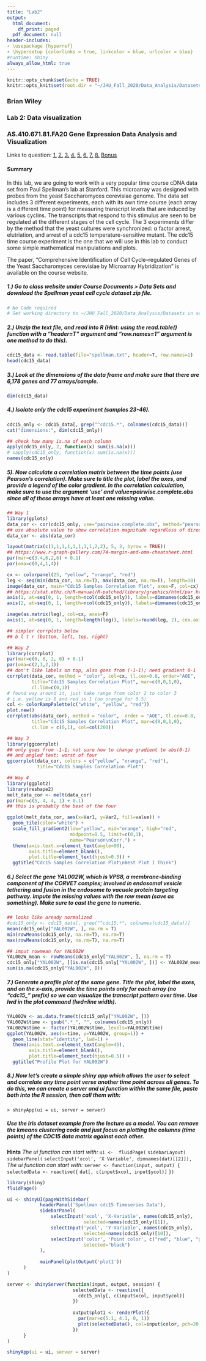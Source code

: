 ```yaml
---
title: "Lab2"
output:
  html_document:
    df_print: paged
  pdf_document: null
header-includes:
- \usepackage {hyperref}
- \hypersetup {colorlinks = true, linkcolor = blue, urlcolor = blue}
#runtime: shiny
always_allow_html: true
---
```


```r
knitr::opts_chunk$set(echo = TRUE)
knitr::opts_knit$set(root.dir = "~/JHU_Fall_2020/Data_Analysis/Datasets")
```

### Brian Wiley
### Lab 2: Data visualization
### AS.410.671.81.FA20 Gene Expression Data Analysis and Visualization
Links to question:  [1.](#q1) [2.](#q2) [3.](#q3) [4.](#q4) [5.](#q5) [6.](#q6) [7.](#q7) [8.](#q8) [Bonus](#Bonus)

#### Summary
In this lab, we are going to work with a very popular time course cDNA data set from Paul Spellman’s lab at Stanford.  This microarray was designed with probes from the yeast Saccharomyces cerevisiae genome.  The data set includes 3 different experiments, each with its own time course (each array is a different time point) for measuring transcript levels that are induced by various cyclins.  The transcripts that respond to this stimulus are seen to be regulated at the different stages of the cell cycle.  The 3 experiments differ by the method that the yeast cultures were synchronized: α factor arrest, elutriation, and arrest of a cdc15 temperature-sensitive mutant.  The cdc15 time course experiment is the one that we will use in this lab to conduct some simple mathematical manipulations and plots.

The paper, “Comprehensive Identification of Cell Cycle–regulated Genes of the Yeast Saccharomyces cerevisiae by Microarray Hybridization” is available on the course website.

##### **1.) Go to class website under Course Documents > Data Sets and download the Spellman yeast cell cycle dataset zip file.** {#q1}
```r
# No Code required
# Set working directory to ~/JHU_Fall_2020/Data_Analysis/Datasets in setup above
```


##### **2.) Unzip the text file, and read into R (Hint: using the read.table() function with a “header=T” argument and “row.names=1” argument is one method to do this).** {#q2}
```r
cdc15_data <- read.table(file="spellman.txt", header=T, row.names=1)
head(cdc15_data)
```


##### **3.) Look at the dimensions of the data frame and make sure that there are 6,178 genes and 77 arrays/sample.** {#q3}
```r
dim(cdc15_data)
```


##### **4.) Isolate only the cdc15 experiment (samples 23-46).** {#q4}
```r
cdc15_only <- cdc15_data[, grep("^cdc15.*", colnames(cdc15_data))]
cat("dimensions:", dim(cdc15_only))

## check how many is.na of each column
apply(cdc15_only, 2, function(x) sum(is.na(x)))
# sapply(cdc15_only, function(x) sum(is.na(x)))
names(cdc15_only)
```


##### **5). Now calculate a correlation matrix between the time points (use Pearson’s correlation).  Make sure to title the plot, label the axes, and provide a legend of the color gradient.  In the correlation calculation, make sure to use the argument ‘use’ and value=pairwise.complete.obs since all of these arrays have at least one missing value.** {#q5}
```r
## Way 1
library(gplots)
data_cor <- cor(cdc15_only, use="pairwise.complete.obs", method="pearson")
## use absolute value to show correlation magnitude regardless of direction
data_cor <- abs(data_cor)

layout(matrix(c(1,1,1,1,1,1,1,1,2,2), 5, 2, byrow = TRUE))
## https://www.r-graph-gallery.com/74-margin-and-oma-cheatsheet.html
par(mar=c(3.4,6,2,6) + 0.1)
par(oma=c(0,4,1,4))

cx <- colorpanel(25, "yellow", "orange", "red")
leg <- seq(min(data_cor, na.rm=T), max(data_cor, na.rm=T), length=10)
image(data_cor, main="Cdc15 Samples Correlation Plot", axes=F, col=cx)
## https://stat.ethz.ch/R-manual/R-patched/library/graphics/html/par.html for las (0,1,2,3)
axis(1, at=seq(0, 1, length=ncol(cdc15_only)), labels=dimnames(cdc15_only)[[2]], cex.axis=0.9, las=2)
axis(2, at=seq(0, 1, length=ncol(cdc15_only)), labels=dimnames(cdc15_only)[[2]], cex.axis=0.9, las=2)

image(as.matrix(leg), col=cx, axes=F)
axis(1, at=seq(0, 1, length=length(leg)), labels=round(leg, 2), cex.axis=1)

## simpler corrplots below
## b l t r (bottom, left, top, right)

## Way 2
library(corrplot)
par(mar=c(0, 0, 2, 0) + 0.1)
par(oma=c(2,1,2,1))
## don't like labels on top, also goes from (-1-1); need gradient 0-1
corrplot(data_cor, method = "color", col=cx, tl.cex=0.8, order="AOE",
         title="Cdc15 Samples Correlation Plot", mar=c(0,0,1,0),
         cl.lim=c(0,1))
# found way around it, just take range from color 2 to color 3
# i.e. yellow is 0 and red is 1 (no orange for 0.5)
col <- colorRampPalette(c("white", "yellow", "red"))
plot.new()
corrplot(abs(data_cor), method = "color",  order = "AOE", tl.cex=0.8,
         title="Cdc15 Samples Correlation Plot", mar=c(0,0,1,0),
         cl.lim = c(0,1), col=col(200))

## Way 3
library(ggcorrplot)
## only goes from -1-1; not sure how to change gradient to abs(0-1)
## and angled text; worst of four
ggcorrplot(data_cor, colors = c("yellow", "orange", "red"),
           title="Cdc15 Samples Correlation Plot")
```



```r
## Way 4
library(ggplot2)
library(reshape2)
melt_data_cor <- melt(data_cor)
par(mar=c(5, 4, 4, 1) + 0.1)
## this is probably the best of the four

ggplot(melt_data_cor, aes(x=Var1, y=Var2, fill=value)) +
  geom_tile(color="white") +
  scale_fill_gradient2(low="yellow", mid="orange", high="red",
                       midpoint=0.5, limit=c(0,1),
                       name="Pearson\nCorr.") +
  theme(axis.text.x=element_text(angle=90),
        axis.title=element_blank(),
        plot.title=element_text(hjust=0.5)) +
  ggtitle("Cdc15 Samples Correlation Plot\nBest Plot I Think")
```


##### **6.) Select the gene YAL002W, which is VPS8, a membrane-binding component of the CORVET complex; involved in endosomal vesicle tethering and fusion in the endosome to vacuole protein targeting pathway.  Impute the missing values with the row mean (save as something).  Make sure to cast the gene to numeric.** {#q6}
```r
## looks like aready normalized
#cdc15_only <- cdc15_data[, grep("^cdc15.*", colnames(cdc15_data))]
mean(cdc15_only["YAL002W", ], na.rm = T)
min(rowMeans(cdc15_only, na.rm=T), na.rm=T)
max(rowMeans(cdc15_only, na.rm=T), na.rm=T)

## imput rowmean for YAL002W
YAL002W_mean <- rowMeans(cdc15_only["YAL002W", ], na.rm = T)
cdc15_only["YAL002W", ][is.na(cdc15_only["YAL002W", ])] <- YAL002W_mean
sum(is.na(cdc15_only["YAL002W", ]))
```


##### **7.) Generate a profile plot of the same gene.  Title the plot, label the axes, and on the x-axis, provide the time points only for each array (no “cdc15_” prefix) so we can visualize the transcript pattern over time.  Use lwd in the plot command (lwd=line width).** {#q7}
```r
YAL002W <- as.data.frame(t(cdc15_only["YAL002W", ]))
YAL002W$time <- gsub(".*_", "", colnames(cdc15_only))
YAL002W$time <- factor(YAL002W$time, levels=YAL002W$time)
ggplot(YAL002W, aes(x=time, y=YAL002W, group=1)) +
  geom_line(stat="identity", lwd=1) +
  theme(axis.text.x=element_text(angle=45),
        axis.title=element_blank(),
        plot.title=element_text(hjust=0.5)) +
  ggtitle("Profile Plot for YAL002W")
```


##### **8.) Now let’s create a simple shiny app which allows the user to select and correlate any time point verse another time point across all genes. To do this, we can create a server and ui function within the same file, paste both into the R session, then call them with:** {#q8}

`> shinyApp(ui = ui, server = server)`

##### **Use the Iris dataset example from the lecture as a model. You can remove the kmeans clustering code and just focus on plotting the columns (time points) of the CDC15 data matrix against each other.**

**Hints**
*The ui function can start with:*
`ui <- 	fluidPage(`
		      `sidebarLayout(`
		        `sidebarPanel(`
                `selectInput('xcol', 'X Variable', dimnames(dat)[[2]]),`
*The ui function can start with:*
`server <- function(input, output) {`
	          `selectedData <- reactive({`
		          `dat[, c(input$xcol, input$ycol)]`
	        `})`
```r
library(shiny)
fluidPage()

ui <- shinyUI(pageWithSidebar(
            headerPanel('Spellman cdc15 Timeseries Data'),
            sidebarPanel(
                selectInput('xcol', 'X-Variable', names(cdc15_only), 
                            selected=names(cdc15_only)[1]),
                selectInput('ycol', 'Y-Variable', names(cdc15_only), 
                            selected=names(cdc15_only)[10]),
                selectInput('color', 'Point color', c("red", "blue", "green", "orange", "black"),
                            selected="black")
            ),
            
            mainPanel(plotOutput('plot1'))
      )
)

server <- shinyServer(function(input, output, session) {
                        selectedData <- reactive({
                          cdc15_only[, c(input$xcol, input$ycol)]
                        })
                        
                        output$plot1 <- renderPlot({
                          par(mar=c(5.1, 4.1, 0, 1))
                          plot(selectedData(), col=input$color, pch=20, cex=0.5)
                        })
      }
)

shinyApp(ui = ui, server = server)
```






